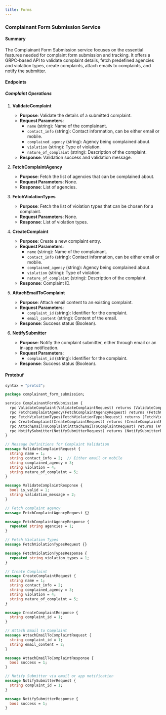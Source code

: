 ```yaml
---
title: Forms
---
```

### Complainant Form Submission Service

#### Summary

The Complainant Form Submission service focuses on the essential features needed for complaint form submission and tracking. It offers a GRPC-based API to validate complaint details, fetch predefined agencies and violation types, create complaints, attach emails to complaints, and notify the submitter.

#### Endpoints

##### Complaint Operations

1. **ValidateComplaint**
    - **Purpose**: Validate the details of a submitted complaint.
    - **Request Parameters**:
        - `name` (string): Name of the complainant.
        - `contact_info` (string): Contact information, can be either email or mobile.
        - `complained_agency` (string): Agency being complained about.
        - `violation` (string): Type of violation.
        - `nature_of_complaint` (string): Description of the complaint.
    - **Response**: Validation success and validation message.

2. **FetchComplaintAgency**
    - **Purpose**: Fetch the list of agencies that can be complained about.
    - **Request Parameters**: None.
    - **Response**: List of agencies.

3. **FetchViolationTypes**
    - **Purpose**: Fetch the list of violation types that can be chosen for a complaint.
    - **Request Parameters**: None.
    - **Response**: List of violation types.

4. **CreateComplaint**
    - **Purpose**: Create a new complaint entry.
    - **Request Parameters**:
        - `name` (string): Name of the complainant.
        - `contact_info` (string): Contact information, can be either email or mobile.
        - `complained_agency` (string): Agency being complained about.
        - `violation` (string): Type of violation.
        - `nature_of_complaint` (string): Description of the complaint.
    - **Response**: Complaint ID.

5. **AttachEmailToComplaint**
    - **Purpose**: Attach email content to an existing complaint.
    - **Request Parameters**:
        - `complaint_id` (string): Identifier for the complaint.
        - `email_content` (string): Content of the email.
    - **Response**: Success status (Boolean).

6. **NotifySubmitter**
    - **Purpose**: Notify the complaint submitter, either through email or an in-app notification.
    - **Request Parameters**:
        - `complaint_id` (string): Identifier for the complaint.
    - **Response**: Success status (Boolean).

#### Protobuf

<CodeGroup>

```protobuf complainant_form_submission.proto
syntax = "proto3";

package complainant_form_submission;

service ComplainantFormSubmission {
  rpc ValidateComplaint(ValidateComplaintRequest) returns (ValidateComplaintResponse) {}
  rpc FetchComplaintAgency(FetchComplaintAgencyRequest) returns (FetchComplaintAgencyResponse) {}
  rpc FetchViolationTypes(FetchViolationTypesRequest) returns (FetchViolationTypesResponse) {}
  rpc CreateComplaint(CreateComplaintRequest) returns (CreateComplaintResponse) {}
  rpc AttachEmailToComplaint(AttachEmailToComplaintRequest) returns (AttachEmailToComplaintResponse) {}
  rpc NotifySubmitter(NotifySubmitterRequest) returns (NotifySubmitterResponse) {}
}

// Message Definitions for Complaint Validation
message ValidateComplaintRequest {
  string name = 1;
  string contact_info = 2;  // Either email or mobile
  string complained_agency = 3;
  string violation = 4;
  string nature_of_complaint = 5;
}

message ValidateComplaintResponse {
  bool is_valid = 1;
  string validation_message = 2;
}

// Fetch complaint agency
message FetchComplaintAgencyRequest {}

message FetchComplaintAgencyResponse {
  repeated string agencies = 1;
}

// Fetch Violation Types
message FetchViolationTypesRequest {}

message FetchViolationTypesResponse {
  repeated string violation_types = 1;
}

// Create Complaint
message CreateComplaintRequest {
  string name = 1;
  string contact_info = 2;
  string complained_agency = 3;
  string violation = 4;
  string nature_of_complaint = 5;
}

message CreateComplaintResponse {
  string complaint_id = 1;
}

// Attach Email to Complaint
message AttachEmailToComplaintRequest {
  string complaint_id = 1;
  string email_content = 2;
}

message AttachEmailToComplaintResponse {
  bool success = 1;
}

// Notify Submitter via email or app notification
message NotifySubmitterRequest {
  string complaint_id = 1;
}

message NotifySubmitterResponse {
  bool success = 1;
}

```

</CodeGroup>